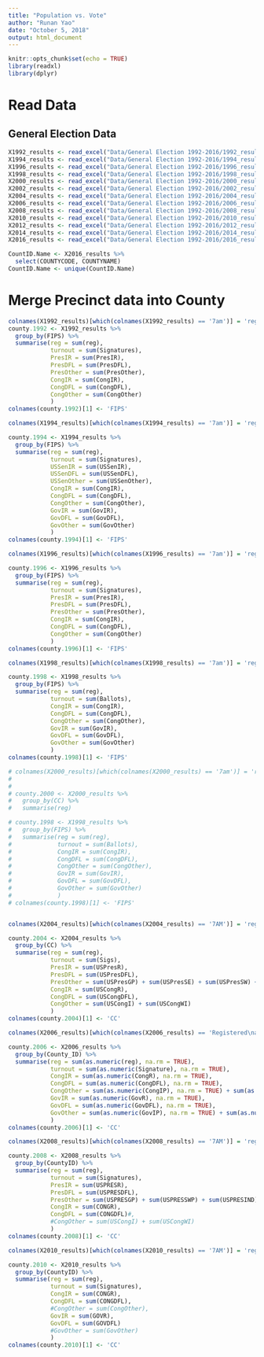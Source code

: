 ```yaml
---
title: "Population vs. Vote"
author: "Runan Yao"
date: "October 5, 2018"
output: html_document
---
```


```r
knitr::opts_chunk$set(echo = TRUE)
library(readxl)
library(dplyr)
```
# Read Data

## General Election Data

```r
X1992_results <- read_excel("Data/General Election 1992-2016/1992_results.xls")
X1994_results <- read_excel("Data/General Election 1992-2016/1994_results.xls")
X1996_results <- read_excel("Data/General Election 1992-2016/1996_results.xls")
X1998_results <- read_excel("Data/General Election 1992-2016/1998_results.xls")
X2000_results <- read_excel("Data/General Election 1992-2016/2000_results.xls", guess_max = 4076)
X2002_results <- read_excel("Data/General Election 1992-2016/2002_results.xls")
X2004_results <- read_excel("Data/General Election 1992-2016/2004_results.xls")
X2006_results <- read_excel("Data/General Election 1992-2016/2006_results.xls", guess_max = 4125)
X2008_results <- read_excel("Data/General Election 1992-2016/2008_results.xls", guess_max = 4133)
X2010_results <- read_excel("Data/General Election 1992-2016/2010_results.xls")
X2012_results <- read_excel("Data/General Election 1992-2016/2012_results.xlsx",guess_max = 4103)
X2014_results <- read_excel("Data/General Election 1992-2016/2014_results.xlsx",guess_max = 4106)
X2016_results <- read_excel("Data/General Election 1992-2016/2016_results.xlsx",guess_max = 4121)
```

```r
CountID.Name <- X2016_results %>% 
  select(COUNTYCODE, COUNTYNAME)
CountID.Name <- unique(CountID.Name)
```

# Merge Precinct data into County

```r
colnames(X1992_results)[which(colnames(X1992_results) == '7am')] = 'reg'
county.1992 <- X1992_results %>%
  group_by(FIPS) %>%
  summarise(reg = sum(reg), 
            turnout = sum(Signatures),
            PresIR = sum(PresIR),
            PresDFL = sum(PresDFL),
            PresOther = sum(PresOther),
            CongIR = sum(CongIR),
            CongDFL = sum(CongDFL),
            CongOther = sum(CongOther)
            )
colnames(county.1992)[1] <- 'FIPS'

colnames(X1994_results)[which(colnames(X1994_results) == '7am')] = 'reg'

county.1994 <- X1994_results %>%
  group_by(FIPS) %>%
  summarise(reg = sum(reg),
            turnout = sum(Signatures),
            USSenIR = sum(USSenIR),
            USSenDFL = sum(USSenDFL),
            USSenOther = sum(USSenOther),
            CongIR = sum(CongIR),
            CongDFL = sum(CongDFL),
            CongOther = sum(CongOther),            
            GovIR = sum(GovIR),
            GovDFL = sum(GovDFL),
            GovOther = sum(GovOther)   
            )
colnames(county.1994)[1] <- 'FIPS'

colnames(X1996_results)[which(colnames(X1996_results) == '7am')] = 'reg'

county.1996 <- X1996_results %>%
  group_by(FIPS) %>%
  summarise(reg = sum(reg),
            turnout = sum(Signatures),
            PresIR = sum(PresIR),
            PresDFL = sum(PresDFL),
            PresOther = sum(PresOther),
            CongIR = sum(CongIR),
            CongDFL = sum(CongDFL),
            CongOther = sum(CongOther) 
            )
colnames(county.1996)[1] <- 'FIPS'

colnames(X1998_results)[which(colnames(X1998_results) == '7am')] = 'reg'

county.1998 <- X1998_results %>%
  group_by(FIPS) %>%
  summarise(reg = sum(reg),
            turnout = sum(Ballots),
            CongIR = sum(CongIR),
            CongDFL = sum(CongDFL),
            CongOther = sum(CongOther),            
            GovIR = sum(GovIR),
            GovDFL = sum(GovDFL),
            GovOther = sum(GovOther)   
            )
colnames(county.1998)[1] <- 'FIPS'

# colnames(X2000_results)[which(colnames(X2000_results) == '7am')] = 'reg'
# 
# 
# county.2000 <- X2000_results %>%
#   group_by(CC) %>% 
#   summarise(reg)

# county.1998 <- X1998_results %>%
#   group_by(FIPS) %>%
#   summarise(reg = sum(reg),
#             turnout = sum(Ballots),
#             CongIR = sum(CongIR),
#             CongDFL = sum(CongDFL),
#             CongOther = sum(CongOther),            
#             GovIR = sum(GovIR),
#             GovDFL = sum(GovDFL),
#             GovOther = sum(GovOther)   
#             )
# colnames(county.1998)[1] <- 'FIPS'


colnames(X2004_results)[which(colnames(X2004_results) == '7AM')] = 'reg'

county.2004 <- X2004_results %>%
  group_by(CC) %>%
  summarise(reg = sum(reg),
            turnout = sum(Sigs),
            PresIR = sum(USPresR),
            PresDFL = sum(USPresDFL),
            PresOther = sum(USPresGP) + sum(USPresSE) + sum(USPresSW) + sum(USPresCF) + sum(USPresBL) + sum(USPresC) + sum(USPresL) + sum(USPresWI),
            CongIR = sum(USCongR),
            CongDFL = sum(USCongDFL),
            CongOther = sum(USCongI) + sum(USCongWI)
            )
colnames(county.2004)[1] <- 'CC'

colnames(X2006_results)[which(colnames(X2006_results) == 'Registered\nat 7AM')] = 'reg'

county.2006 <- X2006_results %>%
  group_by(County_ID) %>%
  summarise(reg = sum(as.numeric(reg), na.rm = TRUE),
            turnout = sum(as.numeric(Signature), na.rm = TRUE),
            CongIR = sum(as.numeric(CongR), na.rm = TRUE),
            CongDFL = sum(as.numeric(CongDFL), na.rm = TRUE),
            CongOther = sum(as.numeric(CongIP), na.rm = TRUE) + sum(as.numeric(CongWI), na.rm = TRUE) + sum(as.numeric(CongTOT), na.rm = TRUE), 
            GovIR = sum(as.numeric(GovR), na.rm = TRUE),
            GovDFL = sum(as.numeric(GovDFL), na.rm = TRUE),
            GovOther = sum(as.numeric(GovIP), na.rm = TRUE) + sum(as.numeric(GovWI), na.rm = TRUE) + sum(as.numeric(GovTOT), na.rm = TRUE)
            )
colnames(county.2006)[1] <- 'CC'

colnames(X2008_results)[which(colnames(X2008_results) == '7AM')] = 'reg'

county.2008 <- X2008_results %>%
  group_by(CountyID) %>%
  summarise(reg = sum(reg),
            turnout = sum(Signatures),
            PresIR = sum(USPRESR),
            PresDFL = sum(USPRESDFL),
            PresOther = sum(USPRESGP) + sum(USPRESSWP) + sum(USPRESIND) + sum(USPRESLIB) + sum(USPRESCP) + sum(USPRESWI) + sum(USPRESTOT),
            CongIR = sum(CONGR),
            CongDFL = sum(CONGDFL)#,
            #CongOther = sum(USCongI) + sum(USCongWI)
            )
colnames(county.2008)[1] <- 'CC'

colnames(X2010_results)[which(colnames(X2010_results) == '7AM')] = 'reg'

county.2010 <- X2010_results %>%
  group_by(CountyID) %>%
  summarise(reg = sum(reg),
            turnout = sum(Signatures),
            CongIR = sum(CONGR),
            CongDFL = sum(CONGDFL),
            #CongOther = sum(CongOther),            
            GovIR = sum(GOVR),
            GovDFL = sum(GOVDFL)
            #GovOther = sum(GovOther)   
            )
colnames(county.2010)[1] <- 'CC'

```




```r


```
